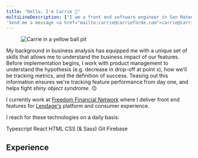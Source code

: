 ```yaml
---
title: "Hello, I'm Carrie 👋"
multiLineDescription: ["I am a front end software engineer in San Mateo, California. With a background in business analysis, I bring a unique set of skills that helps me understand how the features I build bring value to end users.",
'Send me a message <a href="mailto:carrie@carrieforde.com">carrie@carrieforde.com</a>']
---
```


<section id="about">

<figure class="avatar">
  <img alt="Carrie in a yellow ball pit" src="carrie_color-factory.JPG" />
</figure>

My background in business analysis has equipped me with a unique set of skills that allows me to understand the business impact of our features. Before implementation begins, I work with product management to understand the hypothesis (e.g. decrease in drop-off at point x), how we'll be tracking metrics, and the definition of success. Teasing out this information ensures we're tracking feature performance from day one, and helps fight _shiny object syndrome_. 🙃

I currently work at [Freedom Financial Network](https://www.freedomfinancialnetwork.com) where I deliver front end features for [Lendage's](https://lendage.com) platform and consumer experience.

I reach for these technologies on a daily basis:

<GridList>
  <GridListItem>Typescript</GridListItem>
  <GridListItem>React</GridListItem>
  <GridListItem>HTML</GridListItem>
  <GridListItem>CSS (& Sass)</GridListItem>
  <GridListItem>Git</GridListItem>
  <GridListItem>Firebase</GridListItem>
</GridList>

</section>

## Experience

<Jobs />
